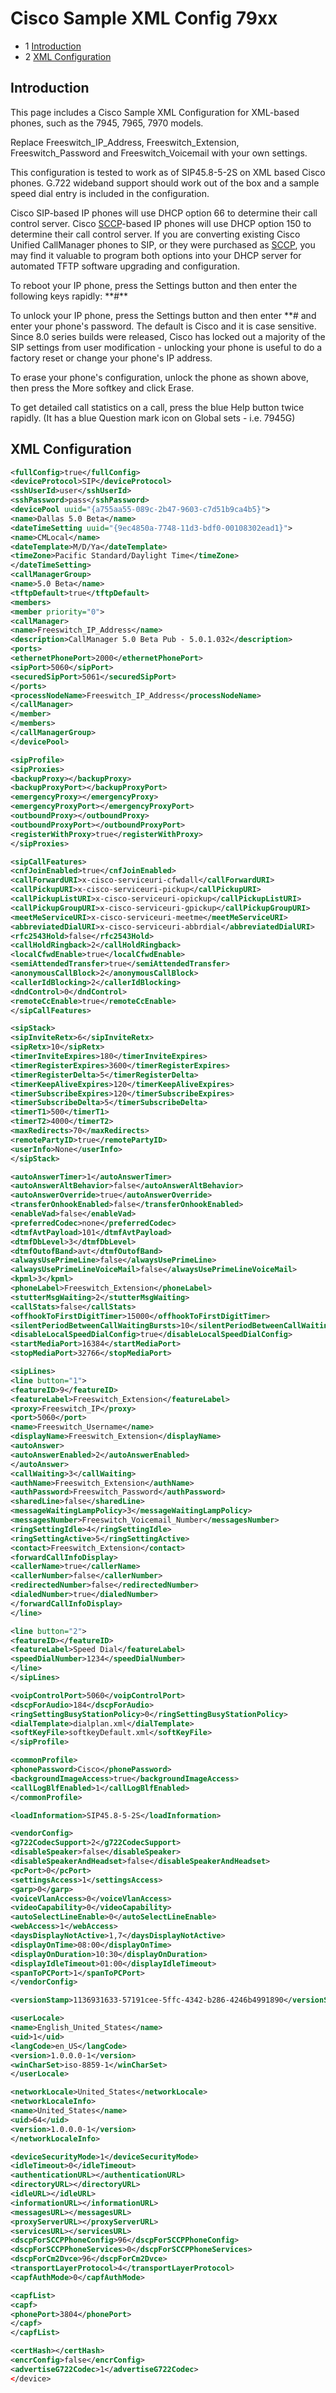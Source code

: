 
# Cisco Sample XML Config 79xx 

 

* 1 [Introduction](#introduction)
* 2 [XML Configuration](#xml-configuration)

## Introduction

This page includes a Cisco Sample XML Configuration for XML-based phones, such as the 7945, 7965, 7970 models.

Replace Freeswitch\_IP\_Address, Freeswitch\_Extension, Freeswitch\_Password and Freeswitch\_Voicemail with your own settings.

This configuration is tested to work as of SIP45.8-5-2S on XML based Cisco phones. G.722 wideband support should work out of the box and a sample speed dial entry is included in the configuration.

Cisco SIP-based IP phones will use DHCP option 66 to determine their call control server. Cisco [SCCP](https://wiki.freeswitch.org/wiki/SCCP "SCCP")\-based IP phones will use DHCP option 150 to determine their call control server. If you are converting existing Cisco Unified CallManager phones to SIP, or they were purchased as [SCCP](https://wiki.freeswitch.org/wiki/SCCP "SCCP"), you may find it valuable to program both options into your DHCP server for automated TFTP software upgrading and configuration.

To reboot your IP phone, press the Settings button and then enter the following keys rapidly: \*\*#\*\*

To unlock your IP phone, press the Settings button and then enter \*\*# and enter your phone's password. The default is Cisco and it is case sensitive. Since 8.0 series builds were released, Cisco has locked out a majority of the SIP settings from user modification - unlocking your phone is useful to do a factory reset or change your phone's IP address.

To erase your phone's configuration, unlock the phone as shown above, then press the More softkey and click Erase.

To get detailed call statistics on a call, press the blue Help button twice rapidly. (It has a blue Question mark icon on Global sets - i.e. 7945G)

## XML Configuration

```xml
<fullConfig>true</fullConfig> 
<deviceProtocol>SIP</deviceProtocol> 
<sshUserId>user</sshUserId> 
<sshPassword>pass</sshPassword> 
<devicePool uuid="{a755aa55-089c-2b47-9603-c7d51b9ca4b5}"> 
<name>Dallas 5.0 Beta</name> 
<dateTimeSetting uuid="{9ec4850a-7748-11d3-bdf0-00108302ead1}"> 
<name>CMLocal</name> 
<dateTemplate>M/D/Ya</dateTemplate> 
<timeZone>Pacific Standard/Daylight Time</timeZone> 
</dateTimeSetting> 
<callManagerGroup> 
<name>5.0 Beta</name> 
<tftpDefault>true</tftpDefault> 
<members> 
<member priority="0"> 
<callManager> 
<name>Freeswitch_IP_Address</name> 
<description>CallManager 5.0 Beta Pub - 5.0.1.032</description> 
<ports> 
<ethernetPhonePort>2000</ethernetPhonePort> 
<sipPort>5060</sipPort> 
<securedSipPort>5061</securedSipPort> 
</ports> 
<processNodeName>Freeswitch_IP_Address</processNodeName> 
</callManager> 
</member> 
</members> 
</callManagerGroup> 
</devicePool> 

<sipProfile> 
<sipProxies> 
<backupProxy></backupProxy> 
<backupProxyPort></backupProxyPort> 
<emergencyProxy></emergencyProxy> 
<emergencyProxyPort></emergencyProxyPort> 
<outboundProxy></outboundProxy> 
<outboundProxyPort></outboundProxyPort> 
<registerWithProxy>true</registerWithProxy> 
</sipProxies> 

<sipCallFeatures> 
<cnfJoinEnabled>true</cnfJoinEnabled> 
<callForwardURI>x-cisco-serviceuri-cfwdall</callForwardURI> 
<callPickupURI>x-cisco-serviceuri-pickup</callPickupURI> 
<callPickupListURI>x-cisco-serviceuri-opickup</callPickupListURI> 
<callPickupGroupURI>x-cisco-serviceuri-gpickup</callPickupGroupURI> 
<meetMeServiceURI>x-cisco-serviceuri-meetme</meetMeServiceURI> 
<abbreviatedDialURI>x-cisco-serviceuri-abbrdial</abbreviatedDialURI> 
<rfc2543Hold>false</rfc2543Hold> 
<callHoldRingback>2</callHoldRingback> 
<localCfwdEnable>true</localCfwdEnable> 
<semiAttendedTransfer>true</semiAttendedTransfer> 
<anonymousCallBlock>2</anonymousCallBlock> 
<callerIdBlocking>2</callerIdBlocking> 
<dndControl>0</dndControl> 
<remoteCcEnable>true</remoteCcEnable> 
</sipCallFeatures> 

<sipStack> 
<sipInviteRetx>6</sipInviteRetx> 
<sipRetx>10</sipRetx> 
<timerInviteExpires>180</timerInviteExpires> 
<timerRegisterExpires>3600</timerRegisterExpires> 
<timerRegisterDelta>5</timerRegisterDelta> 
<timerKeepAliveExpires>120</timerKeepAliveExpires> 
<timerSubscribeExpires>120</timerSubscribeExpires> 
<timerSubscribeDelta>5</timerSubscribeDelta> 
<timerT1>500</timerT1> 
<timerT2>4000</timerT2> 
<maxRedirects>70</maxRedirects> 
<remotePartyID>true</remotePartyID> 
<userInfo>None</userInfo> 
</sipStack> 

<autoAnswerTimer>1</autoAnswerTimer> 
<autoAnswerAltBehavior>false</autoAnswerAltBehavior> 
<autoAnswerOverride>true</autoAnswerOverride> 
<transferOnhookEnabled>false</transferOnhookEnabled> 
<enableVad>false</enableVad> 
<preferredCodec>none</preferredCodec>
<dtmfAvtPayload>101</dtmfAvtPayload> 
<dtmfDbLevel>3</dtmfDbLevel> 
<dtmfOutofBand>avt</dtmfOutofBand> 
<alwaysUsePrimeLine>false</alwaysUsePrimeLine> 
<alwaysUsePrimeLineVoiceMail>false</alwaysUsePrimeLineVoiceMail> 
<kpml>3</kpml> 
<phoneLabel>Freeswitch_Extension</phoneLabel> 
<stutterMsgWaiting>2</stutterMsgWaiting> 
<callStats>false</callStats> 
<offhookToFirstDigitTimer>15000</offhookToFirstDigitTimer> 
<silentPeriodBetweenCallWaitingBursts>10</silentPeriodBetweenCallWaitingBursts> 
<disableLocalSpeedDialConfig>true</disableLocalSpeedDialConfig> 
<startMediaPort>16384</startMediaPort> 
<stopMediaPort>32766</stopMediaPort> 

<sipLines> 
<line button="1"> 
<featureID>9</featureID> 
<featureLabel>Freeswitch_Extension</featureLabel> 
<proxy>Freeswitch_IP</proxy> 
<port>5060</port> 
<name>Freeswitch_Username</name> 
<displayName>Freeswitch_Extension</displayName> 
<autoAnswer> 
<autoAnswerEnabled>2</autoAnswerEnabled> 
</autoAnswer> 
<callWaiting>3</callWaiting> 
<authName>Freeswitch_Extension</authName> 
<authPassword>Freeswitch_Password</authPassword> 
<sharedLine>false</sharedLine> 
<messageWaitingLampPolicy>3</messageWaitingLampPolicy> 
<messagesNumber>Freeswitch_Voicemail_Number</messagesNumber> 
<ringSettingIdle>4</ringSettingIdle> 
<ringSettingActive>5</ringSettingActive> 
<contact>Freeswitch_Extension</contact> 
<forwardCallInfoDisplay> 
<callerName>true</callerName> 
<callerNumber>false</callerNumber> 
<redirectedNumber>false</redirectedNumber> 
<dialedNumber>true</dialedNumber> 
</forwardCallInfoDisplay> 
</line> 

<line button="2"> 
<featureID></featureID> 
<featureLabel>Speed Dial</featureLabel> 
<speedDialNumber>1234</speedDialNumber> 
</line> 
</sipLines> 

<voipControlPort>5060</voipControlPort> 
<dscpForAudio>184</dscpForAudio> 
<ringSettingBusyStationPolicy>0</ringSettingBusyStationPolicy> 
<dialTemplate>dialplan.xml</dialTemplate> 
<softKeyFile>softkeyDefault.xml</softKeyFile> 
</sipProfile> 

<commonProfile> 
<phonePassword>Cisco</phonePassword> 
<backgroundImageAccess>true</backgroundImageAccess> 
<callLogBlfEnabled>1</callLogBlfEnabled> 
</commonProfile> 

<loadInformation>SIP45.8-5-2S</loadInformation> 

<vendorConfig> 
<g722CodecSupport>2</g722CodecSupport>
<disableSpeaker>false</disableSpeaker> 
<disableSpeakerAndHeadset>false</disableSpeakerAndHeadset> 
<pcPort>0</pcPort> 
<settingsAccess>1</settingsAccess> 
<garp>0</garp> 
<voiceVlanAccess>0</voiceVlanAccess> 
<videoCapability>0</videoCapability> 
<autoSelectLineEnable>0</autoSelectLineEnable> 
<webAccess>1</webAccess> 
<daysDisplayNotActive>1,7</daysDisplayNotActive> 
<displayOnTime>08:00</displayOnTime> 
<displayOnDuration>10:30</displayOnDuration> 
<displayIdleTimeout>01:00</displayIdleTimeout> 
<spanToPCPort>1</spanToPCPort> 
</vendorConfig> 

<versionStamp>1136931633-57191cee-5ffc-4342-b286-4246b4991890</versionStamp> 

<userLocale> 
<name>English_United_States</name> 
<uid>1</uid> 
<langCode>en_US</langCode> 
<version>1.0.0.0-1</version> 
<winCharSet>iso-8859-1</winCharSet> 
</userLocale> 

<networkLocale>United_States</networkLocale> 
<networkLocaleInfo> 
<name>United_States</name> 
<uid>64</uid> 
<version>1.0.0.0-1</version> 
</networkLocaleInfo> 

<deviceSecurityMode>1</deviceSecurityMode> 
<idleTimeout>0</idleTimeout> 
<authenticationURL></authenticationURL> 
<directoryURL></directoryURL> 
<idleURL></idleURL> 
<informationURL></informationURL> 
<messagesURL></messagesURL> 
<proxyServerURL></proxyServerURL> 
<servicesURL></servicesURL> 
<dscpForSCCPPhoneConfig>96</dscpForSCCPPhoneConfig> 
<dscpForSCCPPhoneServices>0</dscpForSCCPPhoneServices> 
<dscpForCm2Dvce>96</dscpForCm2Dvce> 
<transportLayerProtocol>4</transportLayerProtocol> 
<capfAuthMode>0</capfAuthMode> 

<capfList> 
<capf> 
<phonePort>3804</phonePort> 
</capf> 
</capfList> 

<certHash></certHash> 
<encrConfig>false</encrConfig> 
<advertiseG722Codec>1</advertiseG722Codec>
</device>
```

  

